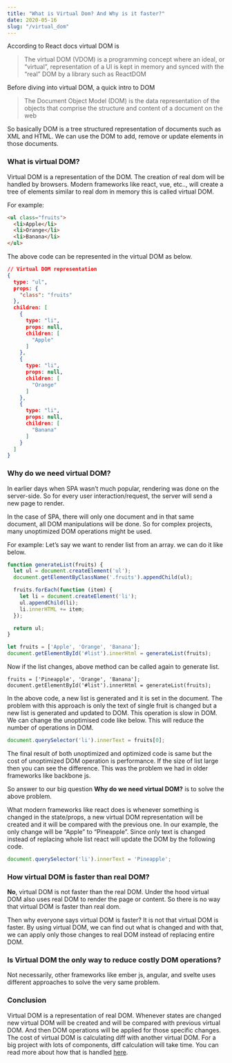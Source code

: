 ```yaml
---
title: "What is Virtual Dom? And Why is it faster?"
date: 2020-05-16
slug: "/virtual_dom"
---
```


According to React docs virtual DOM is

> The virtual DOM (VDOM) is a programming concept where an ideal, or “virtual”, representation of a UI is kept in memory and synced with the “real” DOM by a library such as ReactDOM

Before diving into virtual DOM, a quick intro to DOM

> The Document Object Model (DOM) is the data representation of the objects that comprise the structure and content of a document on the web

So basically DOM is a tree structured representation of documents such as XML and HTML. We can use the DOM to add, remove or update elements in those documents.

### What is virtual DOM?

Virtual DOM is a representation of the DOM. The creation of real dom will be handled by browsers. Modern frameworks like react, vue, etc.., will create a tree of elements similar to real dom in memory this is called virtual DOM.

For example:
```html
<ul class="fruits">
  <li>Apple</li>
  <li>Orange</li>
  <li>Banana</li>
</ul>
```

The above code can be represented in the virtual DOM as below.

```json
// Virtual DOM representation
{
  type: "ul",
  props: {
    "class": "fruits"
  },
  children: [
    {
      type: "li",
      props: null,
      children: [
        "Apple"
      ]
    },
    {
      type: "li",
      props: null,
      children: [
        "Orange"
      ]
    },
    {
      type: "li",
      props: null,
      children: [
        "Banana"
      ]
    }
  ]
}
```

### Why do we need virtual DOM?

In earlier days when SPA wasn’t much popular, rendering was done on the server-side. So for every user interaction/request, the server will send a new page to render.

In the case of SPA, there will only one document and in that same document, all DOM manipulations will be done. So for complex projects, many unoptimized DOM operations might be used.

For example: Let’s say we want to render list from an array. we can do it like below.


```javascript
function generateList(fruits) {
  let ul = document.createElement('ul');
  document.getElementByClassName('.fruits').appendChild(ul);

  fruits.forEach(function (item) {
    let li = document.createElement('li');
    ul.appendChild(li);
    li.innerHTML += item;
  });

  return ul;
}

let fruits = ['Apple', 'Orange', 'Banana'];
document.getElementById('#list').innerHtml = generateList(fruits);
```

Now if the list changes, above method can be called again to generate list.

```javavscript
fruits = ['Pineapple', 'Orange', 'Banana'];
document.getElementById('#list').innerHtml = generateList(fruits);
```

In the above code, a new list is generated and it is set in the document. The problem with this approach is only the text of single fruit is changed but a new list is generated and updated to DOM. This operation is slow in DOM. We can change the unoptimised code like below. This will reduce the number of operations in DOM.

```javascript
document.querySelector('li').innerText = fruits[0];
```

The final result of both unoptimized and optimized code is same but the cost of unoptimized DOM operation is performance. If the size of list large then you can see the difference. This was the problem we had in older frameworks like backbone js.

So answer to our big question **Why do we need virtual DOM?** is to solve the above problem.

What modern frameworks like react does is whenever something is changed in the state/props, a new virtual DOM representation will be created and it will be compared with the previous one. In our example, the only change will be “Apple” to “Pineapple”. Since only text is changed instead of replacing whole list react will update the DOM by the following code.

```javascript
document.querySelector('li').innerText = 'Pineapple';
```

### How virtual DOM is faster than real DOM?

**No**, virtual DOM is not faster than the real DOM. Under the hood virtual DOM also uses real DOM to render the page or content. So there is no way that virtual DOM is faster than real dom.

Then why everyone says virtual DOM is faster? It is not that virtual DOM is faster. By using virtual DOM, we can find out what is changed and with that, we can apply only those changes to real DOM instead of replacing entire DOM.

### Is Virtual DOM the only way to reduce costly DOM operations?

Not necessarily, other frameworks like ember js, angular, and svelte uses different approaches to solve the very same problem.

### Conclusion

Virtual DOM is a representation of real DOM. Whenever states are changed new virtual DOM will be created and will be compared with previous virtual DOM. And then DOM operations will be applied for those specific changes. The cost of virtual DOM is calculating diff with another virtual DOM. For a big project with lots of components, diff calculation will take time. You can read more about how that is handled [here](https://reactjs.org/docs/reconciliation.html).